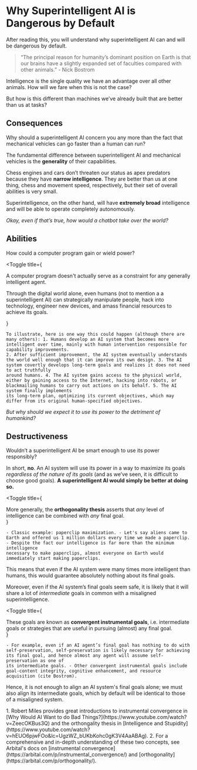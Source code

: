 
# Why Superintelligent AI is Dangerous by Default

<Promise>After reading this, you will understand why superintelligent AI can and will be dangerous by default.</Promise>

> “The principal reason for humanity’s dominant position on Earth is that our brains have a slightly expanded set of faculties compared with other animals.” - Nick Bostrom

Intelligence is the single quality we have an advantage over all other animals. How will we fare when this is not the case?

But how is this different than machines we’ve already built that are better than us at tasks?

## Consequences

<p><span className="font-bold">Why should a superintelligent AI concern you any more than the fact that mechanical vehicles can go faster than a human can run?</span></p>

The fundamental difference between superintelligent AI and mechanical vehicles is the **generality** of their capabilities.

Chess engines and cars don’t threaten our status as apex predators because they have **narrow intelligence**. They are better than us at one thing, chess and movement speed, respectively, but their set of overall abilities is very small.

Superintelligence, on the other hand, will have **extremely broad** intelligence and will be able to operate completely autonomously.

_Okay, even if that’s true, how would a chatbot take over the world?_

## Abilities

<p><span className="font-bold">How could a computer program gain or wield power?</span></p>

<Toggle
    title={
        <div>
            <p>A computer program doesn't actually serve as a constraint for any generally intelligent agent.</p>
            <p className='mt-3'>
                Through the digital world alone, even humans (not to mention a a superintelligent AI) can strategically manipulate people, hack into technology, engineer new devices, and amass financial resources to achieve its
                goals.
            </p>
        </div>
    }
>
    To illustrate, here is one way this could happen (although there are many others): 1. Humans develop an AI system that becomes more intelligent over time, mainly with human intervention responsible for capability improvements.
    2. After sufficient improvement, the AI system eventually understands the world well enough that it can improve its own design. 3. The AI system covertly develops long-term goals and realizes it does not need to act truthfully
    around humans. 4. The AI system gains access to the physical world, either by gaining access to the Internet, hacking into robots, or blackmailing humans to carry out actions on its behalf. 5. The AI system finally implements
    its long-term plan, optimizing its current objectives, which may differ from its original human-specified objectives.
</Toggle>

_But why should we expect it to use its power to the detriment of humankind?_

## Destructiveness

<p><span className="font-bold">Wouldn’t a superintelligent AI be smart enough to use its power responsibly?</span></p>

In short, **no**. An AI system will use its power in a way to maximize its goals _regardless of the nature of its goals_ (and as we’ve seen, it is difficult to choose good goals). <b className="font-bold">A superintelligent AI would simply be better at doing so.</b>

<Toggle
    title={
        <div>
            More generally, the <b>orthogonality thesis</b> asserts that <i>any</i> level of intelligence can be combined with <i>any</i> final goal.
        </div>
    }
>
    - Classic example: paperclip maximization. - Let's say aliens came to Earth and offered us 1 million dollars every time we made a paperclip. - Despite the fact our intelligence is far more than the minimum intelligence
    necessary to make paperclips, almost everyone on Earth would immediately start making paperclips.
</Toggle>
This means that even if the AI system were many times more intelligent than humans, this would guarantee absolutely nothing about its final goals.

Moreover, even if the AI system’s final goals seem safe, it is likely that it will share a lot of _intermediate_ goals in common with a misaligned superintelligence.

<Toggle
    title={
        <div>
            These goals are known as <b>convergent instrumental goals</b>, i.e. intermediate goals or strategies that are useful in pursuing (almost) any final goal.
        </div>
    }
>
    - For example, even if an AI agent’s final goal has nothing to do with self-preservation, self-preservation is likely necessary for achieving its final goal, and hence almost any agent will assume self-preservation as one of
    its intermediate goals. - Other convergent instrumental goals include goal-content integrity, cognitive enhancement, and resource acquisition (cite Bostrom).
</Toggle>

Hence, it is not enough to align an AI system's final goals alone; we must also align its intermediate goals, which by default will be identical to those of a misaligned system.

<Toggle title="Sources and resources" className="px-4 bg-accent-400 rounded-xl">
1. Robert Miles provides great introductions to instrumental convergence in [Why Would AI Want to do Bad Things?](https://www.youtube.com/watch?v=ZeecOKBus3Q) and the orthongality thesis in [Intelligence and Stupidity](https://www.youtube.com/watch?v=hEUO6pjwFOo&lc=UgzWZ_bUKbKohc0gK3V4AaABAg).
2. For a comprehensive and in-depth understanding of these two concepts, see Arbital's docs on [instrumental convergence](https://arbital.com/p/instrumental_convergence/) and [orthogonality](https://arbital.com/p/orthogonality/).
</Toggle>
